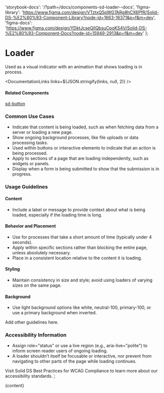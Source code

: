 

  'storybook-docs': '/?path=/docs/components-sd-loader--docs',
  'figma-library':
    'https://www.figma.com/design/VTztxQ5pWG7ARg8hCX6PfR/Solid-DS-%E2%80%93-Component-Library?node-id=1663-16371&p=f&m=dev',
  'figma-docs':
    'https://www.figma.com/design/YDktJcseQIIQbsuCpoKS4V/Solid-DS-%E2%80%93-Component-Docs?node-id=15949-2913&p=f&m=dev'
};

# Loader

Used as a visual indicator with an animation that shows loading is in process.

<DefaultStory />

<DocumentationLinks links=${JSON.stringify(links, null, 2)} />

#### Related Components

[sd-button](./?path=/docs/components-sd-button--docs#loading)

### Common Use Cases

- Indicate that content is being loaded, such as when fetching data from a server or loading a new page.
- Show ongoing background processes, like file uploads or data processing tasks.
- Used within buttons or interactive elements to indicate that an action is being processed.
- Apply to sections of a page that are loading independently, such as widgets or panels.
- Display when a form is being submitted to show that the submission is in progress.

### Usage Guidelines

#### Content

- Include a label or message to provide context about what is being loaded, especially if the loading time is long.

#### Behavior and Placement

- Use for processes that take a short amount of time (typically under 4 seconds).
- Apply within specific sections rather than blocking the entire page, unless absolutely necessary.
- Place in a consistent location relative to the content it is loading.

#### Styling

- Maintain consistency in size and style; avoid using loaders of varying sizes on the same page.

#### Background

- Use light background options like white, neutral-100, primary-100, or use a primary background when inverted.

Add other guidelines here.

### Accessibility Information

- Assign role="status" or use a live region (e.g., aria-live="polite") to inform screen reader users of ongoing loading.
- A loader shouldn’t itself be focusable or interactive, nor prevent from navigating to other parts of the page while loading continues.

Visit <sd-link href="https://www.figma.com/design/YDktJcseQIIQbsuCpoKS4V/Component-Docs?node-id=10708-5011&t=Z1FxSGWkmXG5r5sw-4" target="_blank">Solid DS Best Practices for WCAG Compliance</sd-link> to learn more about our accessibility standards.`;

<Meta title="Components/sd-loader/Overview" />

<OverviewFormatter story={SdLoaderStories.Default}>{content}</OverviewFormatter>
